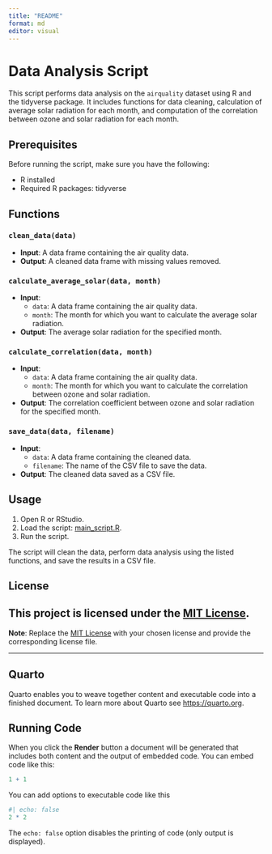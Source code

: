 ```yaml
---
title: "README"
format: md
editor: visual
---
```


# Data Analysis Script

This script performs data analysis on the `airquality` dataset using R and the tidyverse package. It includes functions for data cleaning, calculation of average solar radiation for each month, and computation of the correlation between ozone and solar radiation for each month.

## Prerequisites

Before running the script, make sure you have the following:

-   R installed
-   Required R packages: tidyverse

## Functions

### `clean_data(data)`

-   **Input**: A data frame containing the air quality data.
-   **Output**: A cleaned data frame with missing values removed.

### `calculate_average_solar(data, month)`

-   **Input**:
    -   `data`: A data frame containing the air quality data.
    -   `month`: The month for which you want to calculate the average solar radiation.
-   **Output**: The average solar radiation for the specified month.

### `calculate_correlation(data, month)`

-   **Input**:
    -   `data`: A data frame containing the air quality data.
    -   `month`: The month for which you want to calculate the correlation between ozone and solar radiation.
-   **Output**: The correlation coefficient between ozone and solar radiation for the specified month.

### `save_data(data, filename)`

-   **Input**:
    -   `data`: A data frame containing the cleaned data.
    -   `filename`: The name of the CSV file to save the data.
-   **Output**: The cleaned data saved as a CSV file.

## Usage

1.  Open R or RStudio.
2.  Load the script: [main_script.R](main_script.R).
3.  Run the script.

The script will clean the data, perform data analysis using the listed functions, and save the results in a CSV file.

## License

## This project is licensed under the [MIT License](LICENSE.md).

**Note**: Replace the [MIT License](LICENSE.md) with your chosen license and provide the corresponding license file.

------------------------------------------------------------------------

## Quarto

Quarto enables you to weave together content and executable code into a finished document. To learn more about Quarto see <https://quarto.org>.

## Running Code

When you click the **Render** button a document will be generated that includes both content and the output of embedded code. You can embed code like this:

```r
1 + 1
```

You can add options to executable code like this

```r
#| echo: false
2 * 2
```

The `echo: false` option disables the printing of code (only output is displayed).
